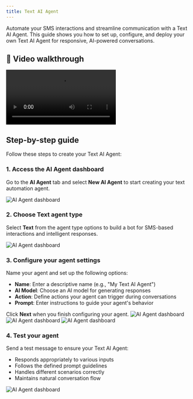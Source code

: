 ```yaml
---
title: Text AI Agent
---
```


Automate your SMS interactions and streamline communication with a Text AI Agent. This guide shows you how to set up, configure, and deploy your own Text AI Agent for responsive, AI-powered conversations.

## 🎥 Video walkthrough

<div class="card-video">
  <video src="https://storage.googleapis.com/helpsessionvideos/Contactswing/Videos/sim.mp4" autoplay playsinline controls></video>
</div>

## Step-by-step guide

Follow these steps to create your Text AI Agent:

### 1. Access the AI Agent dashboard

Go to the **AI Agent** tab and select **New AI Agent** to start creating your text automation agent.

<img src="https://storage.googleapis.com/helpsessionvideos/Contactswing/images/1.jpg" alt="AI Agent dashboard" />

### 2. Choose Text agent type

Select **Text** from the agent type options to build a bot for SMS-based interactions and intelligent responses.

<img src="https://storage.googleapis.com/helpsessionvideos/Contactswing/images/37.jpg" alt="AI Agent dashboard" />

### 3. Configure your agent settings

Name your agent and set up the following options:

- **Name**: Enter a descriptive name (e.g., "My Text AI Agent")
- **AI Model**: Choose an AI model for generating responses
- **Action**: Define actions your agent can trigger during conversations
- **Prompt**: Enter instructions to guide your agent's behavior

Click **Next** when you finish configuring your agent.
<img src="https://storage.googleapis.com/helpsessionvideos/Contactswing/images/38.jpg" alt="AI Agent dashboard" />
<img src="https://storage.googleapis.com/helpsessionvideos/Contactswing/images/4.jpg" alt="AI Agent dashboard" />
<img src="https://storage.googleapis.com/helpsessionvideos/Contactswing/images/5.jpg" alt="AI Agent dashboard" />

### 4. Test your agent

Send a test message to ensure your Text AI Agent:

- Responds appropriately to various inputs
- Follows the defined prompt guidelines
- Handles different scenarios correctly
- Maintains natural conversation flow
<img src="https://storage.googleapis.com/helpsessionvideos/Contactswing/images/39.jpg" alt="AI Agent dashboard" />
